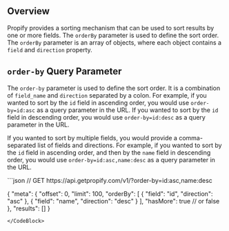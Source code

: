 ## Overview

Propify provides a sorting mechanism that can be used to sort results by one or more fields. The `orderBy` parameter is used to define the sort order. The `orderBy` parameter is an array of objects, where each object contains a `field` and `direction` property.

## `order-by` Query Parameter

The `order-by` parameter is used to define the sort order. It is a combination of `field_name` and `direction` separated by a colon. For example, if you wanted to sort by the `id` field in ascending order, you would use `order-by=id:asc` as a query parameter in the URL. If you wanted to sort by the `id` field in descending order, you would use `order-by=id:desc` as a query parameter in the URL.

If you wanted to sort by multiple fields, you would provide a comma-separated list of fields and directions. For example, if you wanted to sort by the `id` field in ascending order, and then by the `name` field in descending order, you would use `order-by=id:asc,name:desc` as a query parameter in the URL.

<CodeBlock title = "Example use of order-by">
```json 
// GET https://api.getpropify.com/v1/<model_name>?order-by=id:asc,name:desc

{
  "meta": {
    "offset": 0,
    "limit": 100,
    "orderBy": [
      {
        "field": "id",
        "direction": "asc"
      },
      {
        "field": "name",
        "direction": "desc"
      }
    ],
    "hasMore": true // or false
  },
  "results": []
}
```
</CodeBlock>